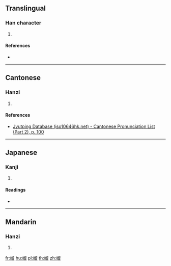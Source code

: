 ==Translingual==

===Han character===
{{Han char|rn=46|rad=山|as=10|sn=13|four=27762|canj=UHHW|ids=⿰山留}}

# {{defn|Han|sort=山10}}

====References====
* {{Han ref|kx=0317.250|dkj=08346|hdz=10791.140|uh=5D67|ud=23911|bh=DD55|bd=56661}}

----

==Cantonese==

===Hanzi===
{{yue-hanzi|jyut=[[lau4]]|y=lau4}}

# {{defn|lang=yue|sort=山10}}

====References====
* [http://www.iso10646hk.net/jp/document/download.jsp Jyutping Database (iso10646hk.net) - Cantonese Pronunciation List (Part 2), p. 100]

----

==Japanese==

===Kanji===
{{ja-kanji|grade=|rs=山10}}

# {{defn|lang=ja|sort=山10}}

====Readings====
* {{ja-readings|on=[[りう]] (riu), [[る]] (ru)|kun=}}

----

==Mandarin==

===Hanzi===
{{cmn-hanzi|pin=[[liú]] ([[liu2]])|wg=liu<sup>2</sup>}}

# {{defn|lang=cmn|sort=山10}}

[[fr:嵧]]
[[hu:嵧]]
[[pl:嵧]]
[[th:嵧]]
[[zh:嵧]]